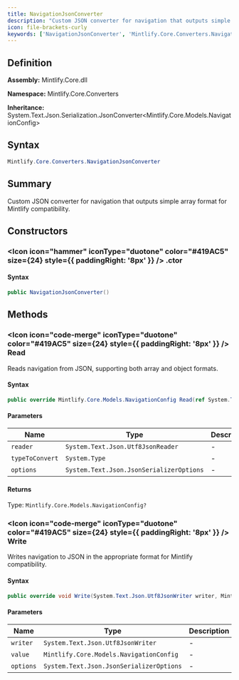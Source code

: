 ```yaml
---
title: NavigationJsonConverter
description: "Custom JSON converter for navigation that outputs simple array format for Mintlify compatibility."
icon: file-brackets-curly
keywords: ['NavigationJsonConverter', 'Mintlify.Core.Converters.NavigationJsonConverter', 'Mintlify.Core.Converters', 'class', 'System.Text.Json.Serialization.JsonConverter<Mintlify.Core.Models.NavigationConfig>']
---
```


## Definition

**Assembly:** Mintlify.Core.dll

**Namespace:** Mintlify.Core.Converters

**Inheritance:** System.Text.Json.Serialization.JsonConverter&lt;Mintlify.Core.Models.NavigationConfig&gt;

## Syntax

```csharp
Mintlify.Core.Converters.NavigationJsonConverter
```

## Summary

Custom JSON converter for navigation that outputs simple array format for Mintlify compatibility.

## Constructors

### <Icon icon="hammer" iconType="duotone" color="#419AC5" size={24} style={{ paddingRight: '8px' }} />  .ctor

#### Syntax

```csharp
public NavigationJsonConverter()
```

## Methods

### <Icon icon="code-merge" iconType="duotone" color="#419AC5" size={24} style={{ paddingRight: '8px' }} />  Read

Reads navigation from JSON, supporting both array and object formats.

#### Syntax

```csharp
public override Mintlify.Core.Models.NavigationConfig Read(ref System.Text.Json.Utf8JsonReader reader, System.Type typeToConvert, System.Text.Json.JsonSerializerOptions options)
```

#### Parameters

| Name | Type | Description |
|------|------|-------------|
| `reader` | `System.Text.Json.Utf8JsonReader` | - |
| `typeToConvert` | `System.Type` | - |
| `options` | `System.Text.Json.JsonSerializerOptions` | - |

#### Returns

Type: `Mintlify.Core.Models.NavigationConfig?`

### <Icon icon="code-merge" iconType="duotone" color="#419AC5" size={24} style={{ paddingRight: '8px' }} />  Write

Writes navigation to JSON in the appropriate format for Mintlify compatibility.

#### Syntax

```csharp
public override void Write(System.Text.Json.Utf8JsonWriter writer, Mintlify.Core.Models.NavigationConfig value, System.Text.Json.JsonSerializerOptions options)
```

#### Parameters

| Name | Type | Description |
|------|------|-------------|
| `writer` | `System.Text.Json.Utf8JsonWriter` | - |
| `value` | `Mintlify.Core.Models.NavigationConfig` | - |
| `options` | `System.Text.Json.JsonSerializerOptions` | - |

